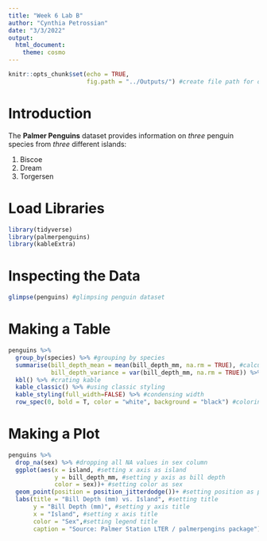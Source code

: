 ```yaml
---
title: "Week 6 Lab B"
author: "Cynthia Petrossian"
date: "3/3/2022"
output: 
  html_document:
    theme: cosmo
---
```


```r
knitr::opts_chunk$set(echo = TRUE,
                      fig.path = "../Outputs/") #create file path for outputs to automatically save
```

# Introduction
The **Palmer Penguins** dataset provides information on *three* penguin species from *three* different islands: 

1. Biscoe  
2. Dream  
3. Torgersen

# Load Libraries
```r
library(tidyverse)
library(palmerpenguins)
library(kableExtra)
```

# Inspecting the Data
```r
glimpse(penguins) #glimpsing penguin dataset
```

# Making a Table
```r
penguins %>% 
  group_by(species) %>% #grouping by species
  summarise(bill_depth_mean = mean(bill_depth_mm, na.rm = TRUE), #calculating bill depth mean
            bill_depth_variance = var(bill_depth_mm, na.rm = TRUE)) %>% #calculating bill depth variance 
  kbl() %>% #crating kable
  kable_classic() %>% #using classic styling
  kable_styling(full_width=FALSE) %>% #condensing width
  row_spec(0, bold = T, color = "white", background = "black") #coloring first row black
```
# Making a Plot
```r
penguins %>% 
  drop_na(sex) %>% #dropping all NA values in sex column
  ggplot(aes(x = island, #setting x axis as island
             y = bill_depth_mm, #setting y axis as bill depth
             color = sex))+ #setting color as sex
  geom_point(position = position_jitterdodge())+ #setting position as point - jitterdodge
  labs(title = "Bill Depth (mm) vs. Island", #setting title
       y = "Bill Depth (mm)", #setting y axis title
       x = "Island", #setting x axis title
       color = "Sex",#setting legend title
       caption = "Source: Palmer Station LTER / palmerpengins package") #setting source caption
```


